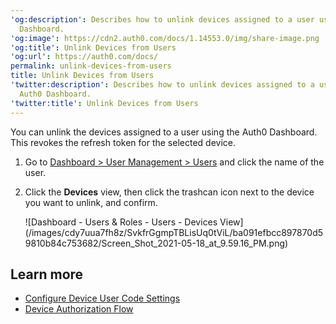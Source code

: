 ---
'og:description': Describes how to unlink devices assigned to a user using the Auth0
  Dashboard.
'og:image': https://cdn2.auth0.com/docs/1.14553.0/img/share-image.png
'og:title': Unlink Devices from Users
'og:url': https://auth0.com/docs/
permalink: unlink-devices-from-users
title: Unlink Devices from Users
'twitter:description': Describes how to unlink devices assigned to a user using the
  Auth0 Dashboard.
'twitter:title': Unlink Devices from Users
---
You can unlink the devices assigned to a user using the <Tooltip tip="Auth0 Dashboard: Auth0's main product to configure your services." cta="View Glossary" href="/docs/glossary?term=Auth0+Dashboard">Auth0 Dashboard</Tooltip>. This revokes the <Tooltip tip="Auth0 Dashboard: Auth0's main product to configure your services." cta="View Glossary" href="/docs/glossary?term=refresh+token">refresh token</Tooltip> for the selected device.

1. Go to [Dashboard > User Management > Users](https://manage.auth0.com/#/users) and click the name of the user.
2. Click the **Devices** view, then click the trashcan icon next to the device you want to unlink, and confirm.

   <Frame>![Dashboard - Users & Roles - Users - Devices View](/images/cdy7uua7fh8z/SvkfrGgmpTBLisUq0tViL/ba091efbcc897870d59810b84c753682/Screen_Shot_2021-05-18_at_9.59.16_PM.png)</Frame>

## Learn more

* [Configure Device User Code Settings](/docs/get-started/tenant-settings/configure-device-user-code-settings)
* [Device Authorization Flow](/docs/get-started/authentication-and-authorization-flow/device-authorization-flow)